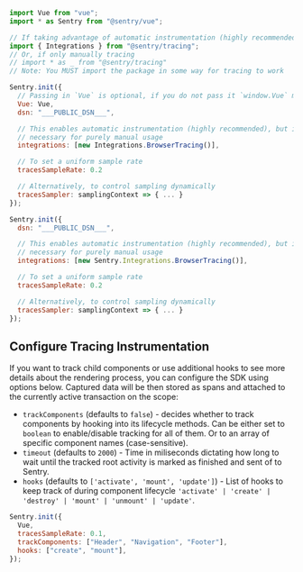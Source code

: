 ```javascript {tabTitle: ESM}
import Vue from "vue";
import * as Sentry from "@sentry/vue";

// If taking advantage of automatic instrumentation (highly recommended)
import { Integrations } from "@sentry/tracing";
// Or, if only manually tracing
// import * as _ from "@sentry/tracing"
// Note: You MUST import the package in some way for tracing to work

Sentry.init({
  // Passing in `Vue` is optional, if you do not pass it `window.Vue` must be present.
  Vue: Vue,
  dsn: "___PUBLIC_DSN___",

  // This enables automatic instrumentation (highly recommended), but is not
  // necessary for purely manual usage
  integrations: [new Integrations.BrowserTracing()],

  // To set a uniform sample rate
  tracesSampleRate: 0.2

  // Alternatively, to control sampling dynamically
  tracesSampler: samplingContext => { ... }
});
```

```javascript {tabTitle: CDN}
Sentry.init({
  dsn: "___PUBLIC_DSN___",

  // This enables automatic instrumentation (highly recommended), but is not
  // necessary for purely manual usage
  integrations: [new Sentry.Integrations.BrowserTracing()],

  // To set a uniform sample rate
  tracesSampleRate: 0.2

  // Alternatively, to control sampling dynamically
  tracesSampler: samplingContext => { ... }
});
```

## Configure Tracing Instrumentation

If you want to track child components or use additional hooks to see more details about the rendering process, you can configure the SDK using options below. Captured data will be then stored as spans and attached to the currently active transaction on the scope:

- `trackComponents` (defaults to `false`) - decides whether to track components by hooking into its lifecycle methods. Can be either set to `boolean` to enable/disable tracking for all of them. Or to an array of specific component names (case-sensitive).
- `timeout` (defaults to `2000`) - Time in miliseconds dictating how long to wait until the tracked root activity is marked as finished and sent of to Sentry.
- `hooks` (defaults to `['activate', 'mount', 'update']`) - List of hooks to keep track of during component lifecycle `'activate' | 'create' | 'destroy' | 'mount' | 'unmount' | 'update'`.

```js
Sentry.init({
  Vue,
  tracesSampleRate: 0.1,
  trackComponents: ["Header", "Navigation", "Footer"],
  hooks: ["create", "mount"],
});
```
